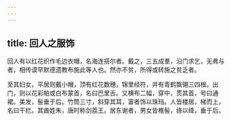 ```yaml
---
---
---
```

title: 回人之服饰
---



回人有以红花织作毛边衣帽，名海连搭尔者。戴之，三五成羣，沿门求乞，无弗与者，相传谟罕默德遗教布施此等人也。然亦不贫，所得或转施之贫乏者。

至其妇女，平居则戴小帽，顶有红花数穗，锦里经符，并有青鹤飘翎三四根。出门，则以花彩帕或白布蒙首，名曰巴里舌。又横布二幅，穿中，贯其首，号曰通裙。美发，髻垂于后。竹筒三寸，斜穿其耳，富者饰以珠珰。人皆楼居，梯而上，名曰干栏。其酋姓朱，唐时称剑荔王。居东谢者，男女皆椎髻，绦以绛，垂于后。